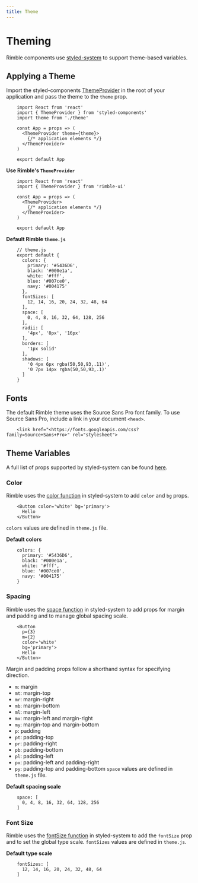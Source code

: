 ```yaml
---
title: Theme
---
```


# Theming

Rimble components use [styled-system](https://github.com/jxnblk/styled-system) to support theme-based variables.

## Applying a Theme

Import the styled-components [ThemeProvider](https://www.styled-components.com/docs/advanced#theming) in the root of your application and pass the theme to the `theme` prop.

```lang=jsx
    import React from 'react'
    import { ThemeProvider } from 'styled-components'
    import theme from './theme'

    const App = props => (
      <ThemeProvider theme={theme}>
        {/* application elements */}
      </ThemeProvider>
    )

    export default App
```

**Use Rimble's `ThemeProvider`**

```lang=jsx
    import React from 'react'
    import { ThemeProvider } from 'rimble-ui'

    const App = props => (
      <ThemeProvider>
        {/* application elements */}
      </ThemeProvider>
    )

    export default App
```

**Default Rimble `theme.js`**

```lang=jsx
    // theme.js
    export default {
      colors: {
        primary: '#5436D6',
        black: '#000e1a',
        white: '#fff',
        blue: '#007ce0',
        navy: '#004175'
      },
      fontSizes: [
        12, 14, 16, 20, 24, 32, 48, 64
      ],
      space: [
        0, 4, 8, 16, 32, 64, 128, 256
      ],
      radii: [
        '4px', '8px', '16px'
      ],
      borders: [
        '1px solid'
      ],
      shadows: [
        '0 4px 6px rgba(50,50,93,.11)',
        '0 7px 14px rgba(50,50,93,.1)'
      ]
    }
```

## Fonts

The default Rimble theme uses the Source Sans Pro font family. To use Source Sans Pro, include a link in your document `<head>`.

```lang=jsx
    <link href="<https://fonts.googleapis.com/css?family=Source+Sans+Pro>" rel="stylesheet">
```

## Theme Variables

A full list of props supported by styled-system can be found [here](http://jxnblk.com/styled-system/table/).

### Color

Rimble uses the [color function](https://github.com/jxnblk/styled-system/blob/master/docs/api.md#color) in styled-system to add `color` and `bg` props.

```lang=jsx
    <Button color='white' bg='primary'>
      Hello
    </Button>
```

`colors` values are defined in `theme.js` file.

**Default colors**

```lang=jsx
    colors: {
      primary: '#5436D6',
      black: '#000e1a',
      white: '#fff',
      blue: '#007ce0',
      navy: '#004175'
    }
```

### Spacing

Rimble uses the [space function](https://github.com/jxnblk/styled-system/blob/master/docs/api.md#space) in styled-system to add props for margin and padding and to manage global spacing scale.

```lang=jsx
    <Button
      p={3}
      m={2}
      color='white'
      bg='primary'>
      Hello
    </Button>
```

Margin and padding props follow a shorthand syntax for specifying direction.

- `m`: margin
- `mt`: margin-top
- `mr`: margin-right
- `mb`: margin-bottom
- `ml`: margin-left
- `mx`: margin-left and margin-right
- `my`: margin-top and margin-bottom
- `p`: padding
- `pt`: padding-top
- `pr`: padding-right
- `pb`: padding-bottom
- `pl`: padding-left
- `px`: padding-left and padding-right
- `py`: padding-top and padding-bottom
`space` values are defined in `theme.js` file.

**Default spacing scale**
```lang=jsx
    space: [
      0, 4, 8, 16, 32, 64, 128, 256
    ]
```
### Font Size

Rimble uses the [fontSize function](https://github.com/jxnblk/styled-system/blob/master/docs/api.md#fontsize) in styled-system to add the `fontSize` prop and to set the global type scale.
`fontSizes` values are defined in `theme.js`.

**Default type scale**
```lang=jsx
    fontSizes: [
      12, 14, 16, 20, 24, 32, 48, 64
    ]
```
